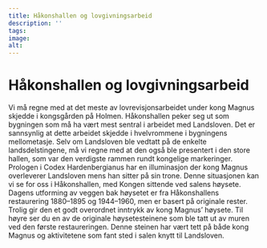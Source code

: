 ```yaml
---
title: Håkonshallen og lovgivningsarbeid
description: ''
tags:
image: 
alt: 
---
```



# Håkonshallen og lovgivningsarbeid

<Container stil="initial side">
    Vi må regne med at det meste av lovrevisjonsarbeidet under kong Magnus skjedde i kongsgården på Holmen. Håkonshallen peker seg ut som bygningen som må ha vært mest sentral i arbeidet med Landsloven. Det er sannsynlig at dette arbeidet skjedde i hvelvrommene i bygningens mellometasje. Selv om Landsloven ble vedtatt på de enkelte landsdelstingene, må vi regne med at den også ble presentert i den store hallen, som var den verdigste rammen rundt kongelige markeringer. Prologen i Codex Hardenbergianus har en illuminasjon der kong Magnus overleverer Landsloven mens han sitter på sin trone. Denne situasjonen kan vi se for oss i Håkonshallen, med Kongen sittende ved salens høysete. Dagens utforming av veggen bak høysetet er fra Håkonshallens restaurering 1880–1895 og 1944–1960, men er basert på originale rester. Trolig gir den et godt overordnet inntrykk av kong Magnus’ høysete. Til høyre ser du en av de originale høysetesteinene som ble tatt ut av muren ved den første restaureringen. Denne steinen har vært tett på både kong Magnus og aktivitetene som fant sted i salen knytt til Landsloven.
</Container>